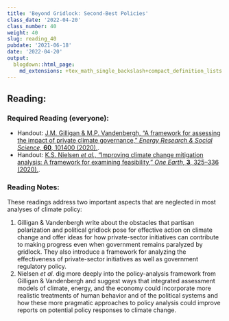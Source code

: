 ```yaml
---
title: 'Beyond Gridlock: Second-Best Policies'
class_date: '2022-04-20'
class_number: 40
weight: 40
slug: reading_40
pubdate: '2021-06-18'
date: '2022-04-20'
output:
  blogdown::html_page:
    md_extensions: +tex_math_single_backslash+compact_definition_lists
---
```

## Reading:

### Required Reading (everyone):

* Handout: [J.M. Gilligan & M.P. Vandenbergh, "A framework for assessing the impact of private climate governance," _Energy Research & Social Science,_ **60**, 101400 (2020).](/files/reading_handouts/gilligan_2020_framework.pdf){target="_blank"}.
* Handout: [K.S. Nielsen _et al.,_ "Improving climate change mitigation analysis: A framework for examining feasibility," _One Earth,_ **3**, 325--336 (2020).](/files/reading_handouts/nielsen_2020_improving_climate_change.pdf){target="_blank"}.

### Reading Notes:

These readings address two important aspects that are neglected in most analyses of climate policy:

1. Gilligan & Vandenbergh write about the obstacles that partisan polarization and political gridlock pose for 
   effective action on climate change and offer ideas for how private-sector initiatives can contribute to making 
   progress even when government remains paralyzed by gridlock. They also introduce a framework for analyzing 
   the effectiveness of private-sector initiatives as well as government regulatory policy.
2. Nielsen _et al._ dig more deeply into the policy-analysis framework from Gilligan & Vandenbergh and suggest
   ways that integrated assessment models of climate, energy, and the economy could incorporate more realistic
   treatments of human behavior and of the political systems and how these more pragmatic approaches to policy
   analysis could improve reports on potential policy responses to climate change.
